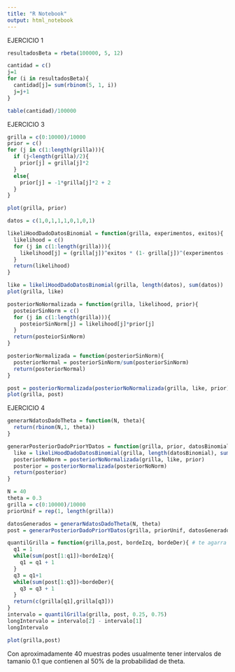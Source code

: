 ```yaml
---
title: "R Notebook"
output: html_notebook
---
```

EJERCICIO 1
```r
resultadosBeta = rbeta(100000, 5, 12)

cantidad = c()
j=1
for (i in resultadosBeta){
  cantidad[j]= sum(rbinom(5, 1, i))
  j=j+1
}

table(cantidad)/100000
```

EJERCICIO 3
```r
grilla = c(0:10000)/10000
prior = c()
for (j in c(1:length(grilla))){
  if (j<length(grilla)/2){
    prior[j] = grilla[j]*2
  }
  else{
    prior[j] = -1*grilla[j]*2 + 2
  }
}
```
```r
plot(grilla, prior)
```
```r
datos = c(1,0,1,1,1,0,1,0,1)
```
```r
likeliHoodDadoDatosBinomial = function(grilla, experimentos, exitos){
  likelihood = c()
  for (j in c(1:length(grilla))){
    likelihood[j] = (grilla[j])^exitos * (1- grilla[j])^(experimentos - exitos)
  }
  return(likelihood)
}
```
```r
like = likeliHoodDadoDatosBinomial(grilla, length(datos), sum(datos))
plot(grilla, like)
```
```r
posteriorNoNormalizada = function(grilla, likelihood, prior){
  posteiorSinNorm = c()
  for (j in c(1:length(grilla))){
    posteiorSinNorm[j] = likelihood[j]*prior[j]
  }
  return(posteiorSinNorm)
}

posteriorNormalizada = function(posteriorSinNorm){
  posteriorNormal = posteriorSinNorm/sum(posteriorSinNorm)
  return(posteriorNormal)
}
```
```r
post = posteriorNormalizada(posteriorNoNormalizada(grilla, like, prior))
plot(grilla, post)

```

EJERCICIO 4
```r
generarNdatosDadoTheta = function(N, theta){
  return(rbinom(N,1, theta))
}
```
```r
generarPosteriorDadoPriorYDatos = function(grilla, prior, datosBinomial){
  like = likeliHoodDadoDatosBinomial(grilla, length(datosBinomial), sum(datosBinomial) )
  posteriorNoNorm = posteriorNoNormalizada(grilla, like, prior)
  posterior = posteriorNormalizada(posteriorNoNorm)
  return(posterior)
}
```

```r
N = 40
theta = 0.3
grilla = c(0:10000)/10000
priorUnif = rep(1, length(grilla))

datosGenerados = generarNdatosDadoTheta(N, theta)
post = generarPosteriorDadoPriorYDatos(grilla, priorUnif, datosGenerados)

quantilGrilla = function(grilla,post, bordeIzq, bordeDer){ # te agarra de p a (1-p)
  q1 = 1
  while(sum(post[1:q1])<bordeIzq){
    q1 = q1 + 1
  }
  q3 = q1+1
  while(sum(post[1:q3])<bordeDer){
    q3 = q3 + 1
  }
  return(c(grilla[q1],grilla[q3]))
}
intervalo = quantilGrilla(grilla, post, 0.25, 0.75)
longIntervalo = intervalo[2] - intervalo[1]
longIntervalo
```

```r
plot(grilla,post)
```

Con aproximadamente 40 muestras podes usualmente tener intervalos de tamanio 0.1 que contienen al 50% de la probabilidad de theta.
